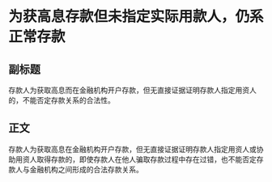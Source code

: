 # 为获高息存款但未指定实际用款人，仍系正常存款
## 副标题
存款人为获取高息而在金融机构开户存款，但无直接证据证明存款人指定用资人的，不能否定存款关系的合法性。
## 正文
存款人为获取高息在金融机构开户存款，但无直接证据证明存款人指定用资人或协助用资人取得存款的，即使存款人在他人骗取存款过程中存在过错，也不能否定存款人与金融机构之间形成的合法存款关系。